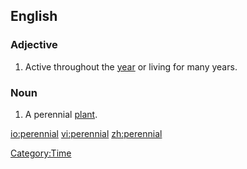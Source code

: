 ==English==

===Adjective===
{{en-adj}}

# Active throughout the [[year]] or living for many years.

===Noun===
{{en-noun}}

# A perennial [[plant]].

[[Category:Time]]

[[io:perennial]]
[[vi:perennial]]
[[zh:perennial]]